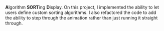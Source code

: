 **A**lgorithm **SORT**ing **D**isplay.
On this project, I implemented the ability to let users define custom sorting algorithms.
I also refactored the code to add the ability to step through the animation rather than just running it straight through.
